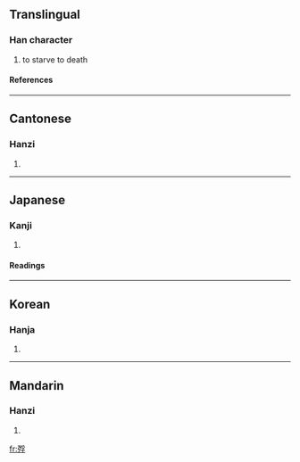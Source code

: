 ==Translingual==
===Han character===
{{Han char|rn=78|rad=歹|as=07|sn=11|four=1224<sub>7</sub>|canj=一弓月弓木 (MNBND)}}
# to starve to death
====References====
{{Han ref|kx=0580.340|dkj=16464|dj=0973.100|hdz=21387.260|uh=6B8D|ud=27533|bh=D5DC|bd=54748}}

----
==Cantonese==
===Hanzi===
{{yue-hanzi|jyut=|y=piu5}}
# {{defn|Cantonese}}

----
==Japanese==
===Kanji===
{{ja-kanji|grade=|rs=歹07}}
# {{defn|Japanese}} 
====Readings====
{{ja-readings|on=[[ひょう]] (hyō), [[ふ]] (fu)|kun=[[うえじに]] (uejini)}}

----
==Korean==
===Hanja===
{{ko-hanja|hangeul=표|eumhun=|rv=pyo|mr=p'yo|y=phyo}}
# {{defn|Korean}}

----
==Mandarin==
===Hanzi===
{{cmn-hanzi|pin=[[piǎo]] ([[piao3]])|wg=p'iao<sup>3</sup>}}
# {{defn|Mandarin}}

[[fr:殍]]